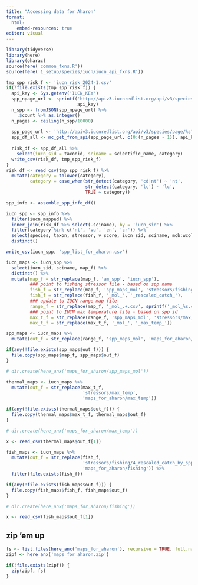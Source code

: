 ```yaml
---
title: "Accessing data for Aharon"
format: 
  html:
    embed-resources: true
editor: visual
---
```


```r
library(tidyverse)
library(here)
library(oharac)
source(here('common_fxns.R'))
source(here('1_setup/species/iucn/iucn_api_fxns.R'))
```

```r
tmp_spp_risk_f <- 'iucn_risk_2024-1.csv'
if(!file.exists(tmp_spp_risk_f)) {
  api_key <- Sys.getenv('IUCN_KEY')
  spp_npage_url <- sprintf('http://apiv3.iucnredlist.org/api/v3/speciescount?token=%s',
                           api_key)
  n_spp <- fromJSON(spp_npage_url) %>%
    .$count %>% as.integer()
  n_pages <- ceiling(n_spp/10000)
  
  spp_page_url <- 'http://apiv3.iucnredlist.org/api/v3/species/page/%s?token=%s'
  spp_df_all <- mc_get_from_api(spp_page_url, c(0:(n_pages - 1)), api_key, delay = 1)
  
  risk_df <- spp_df_all %>%
    select(iucn_sid = taxonid, sciname = scientific_name, category)
  write_csv(risk_df, tmp_spp_risk_f)
}
risk_df <- read_csv(tmp_spp_risk_f) %>%
  mutate(category = tolower(category),
         category = case_when(str_detect(category, 'cd|nt') ~ 'nt',
                              str_detect(category, 'lc') ~ 'lc',
                              TRUE ~ category))

spp_info <- assemble_spp_info_df()

iucn_spp <- spp_info %>%
  filter(iucn_mapped) %>%
  inner_join(risk_df %>% select(-sciname), by = 'iucn_sid') %>%
  filter(category %in% c('nt', 'vu', 'en', 'cr')) %>%
  select(species, taxon, stressor, v_score, iucn_sid, sciname, mob:wcol, map_f, category) %>%
  distinct()

write_csv(iucn_spp, 'spp_list_for_aharon.csv')

iucn_maps <- iucn_spp %>%
  select(iucn_sid, sciname, map_f) %>%
  distinct() %>%
  mutate(map_f = str_replace(map_f, 'am_spp', 'iucn_spp'),
         ### point to fishing stressor file - based on spp name
         fish_f = str_replace(map_f, 'spp_maps_mol', 'stressors/fishing/4_rescaled_catch_by_spp_cell'),
         fish_f = str_replace(fish_f, '_mol_', '_rescaled_catch_'),
         ### update to IUCN range map file
         range_f = str_replace(map_f, '_mol_.+.csv', sprintf('_mol_%s.csv', iucn_sid)),
         ### point to IUCN max temperature file - based on spp id
         max_t_f = str_replace(range_f, 'spp_maps_mol', 'stressors/max_temp'),
         max_t_f = str_replace(max_t_f, '_mol_', '_max_temp_'))
```

```r
spp_maps <- iucn_maps %>%
  mutate(out_f = str_replace(range_f, 'spp_maps_mol', 'maps_for_aharon/spp_maps_mol'))

if(any(!file.exists(spp_maps$out_f))) {
  file.copy(spp_maps$map_f, spp_maps$out_f)
}

# dir.create(here_anx('maps_for_aharon/spp_maps_mol'))
```

```r
thermal_maps <- iucn_maps %>%
  mutate(out_f = str_replace(max_t_f, 
                             'stressors/max_temp', 
                             'maps_for_aharon/max_temp'))

if(any(!file.exists(thermal_maps$out_f))) {
  file.copy(thermal_maps$max_t_f, thermal_maps$out_f)
}

# dir.create(here_anx('maps_for_aharon/max_temp'))

x <- read_csv(thermal_maps$out_f[1])
```

```r
fish_maps <- iucn_maps %>%
  mutate(out_f = str_replace(fish_f, 
                             'stressors/fishing/4_rescaled_catch_by_spp_cell', 
                             'maps_for_aharon/fishing')) %>%
  filter(file.exists(fish_f))

if(any(!file.exists(fish_maps$out_f))) {
  file.copy(fish_maps$fish_f, fish_maps$out_f)
}

# dir.create(here_anx('maps_for_aharon/fishing'))

x <- read_csv(fish_maps$out_f[1])

```

## zip 'em up

```r
fs <- list.files(here_anx('maps_for_aharon'), recursive = TRUE, full.names = TRUE)
zipf <- here_anx('maps_for_aharon.zip')

if(!file.exists(zipf)) {
  zip(zipf, fs)
}
```

